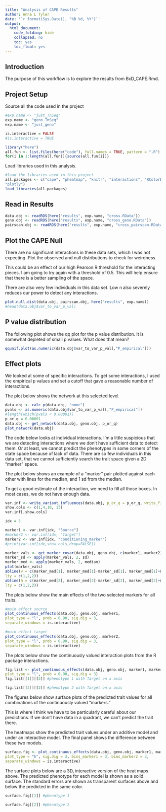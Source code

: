 ```yaml
---
title: "Analysis of CAPE Results"
author: Anna L Tyler
date: '`r format(Sys.Date(), "%B %d, %Y")`'
output: 
  html_document:
    code_folding: hide
    collapsed: no
    toc: yes
    toc_float: yes
---
```



## Introduction

The purpose of this workflow is to explore the results from BxD_CAPE.Rmd.


## Project Setup

Source all the code used in the project

```r
#exp.name <- "just_TnSeq"
exp.name <- "geno_TnSeq"
exp.name <- "just_geno"
```

```r
is.interactive = FALSE
#is.interactive = TRUE

library("here")
all.fun <- list.files(here("code"), full.names = TRUE, pattern = ".R")
for(i in 1:length(all.fun)){source(all.fun[i])}
```

Load libraries used in this analysis.

```r
#load the libraries used in this project
all.packages <- c("cape", "pheatmap", "knitr", "interactions", "RColorBrewer",
"plotly")
load_libraries(all.packages)
```

## Read in Results

```r
data.obj <- readRDS(here("results", exp.name, "cross.RData"))
geno.obj <- readRDS(here("results", exp.name, "cross_geno.RData"))
pairscan.obj <- readRDS(here("results", exp.name, "cross_pairscan.RData"))
```

## Plot the CAPE Null

There are no significant interactions in these data sets, which
I was not expecting. Plot the observed and null distributions to 
check for weirdness.

This could be an effect of our high Pearson R threshold for the 
interacting pieces. I am going to try again with a threshold of 
0.5. This will help ensure that there is a better sampling of the
space. 

There are also very few individuals in this data set. Low n also 
severely reduces our power to detect any interactions.

```r
plot.null.dist(data.obj, pairscan.obj, here("results", exp.name))
#head(data.obj$var_to_var_p_val)
```

## P value distribution

The following plot shows the qq plot for the p value distribution.
It is somewhat depleted of small p values. What does that mean?

```r
qqunif.plot(as.numeric(data.obj$var_to_var_p_val[,"P_empirical"]))
```

## Effect plots
We looked at some of specific interactions. To get some interactions,
I used the empirical p values and set a cutoff that gave a reasonable
number of interactions.

The plot below shows the network at this selected level.

```r
data.obj <- calc_p(data.obj, "none")
pvals <- as.numeric(data.obj$var_to_var_p_val[,"P_empirical"])
#length(which(pvals < 0.00001))
p_or_q = 0.00001
data.obj <- get_network(data.obj, geno.obj, p_or_q)
plot_network(data.obj)
```

The code below looks at individual interactions. I'm a little suspicious
that we are detecting interactions where we don't have sufficient data to 
detect them. Or at least, we cannot predict the phenotypes in some corners
of the state space because of lack of data. There are so few individuals
in this data set, that we cannot sufficiently search the trait space given
a 2D "marker" space.

The plot below shows an example of a "marker" pair plotted against
each other with lines for the median, and 1 sd from the median.

To get a good estimate of the interaction, we need to fill all
those boxes. In most cases, we do not have enough data.

```r
var.inf <- write_variant_influences(data.obj, p_or_q = p_or_q, write_file = FALSE)
show.cols <- c(1,4,10, 13)
var.inf[,show.cols]

idx = 5

marker1 <- var.inf[idx, "Source"]
#marker2 <- var.inf[idx, "Target"]
marker2 <- var.inf[idx, "conditioning_marker"]
#print(var.inf[idx,show.cols,drop=FALSE])

marker_vals <- get_marker_covar(data.obj, geno.obj, c(marker1, marker2))
marker_sd <- apply(marker_vals, 2, sd)
marker_med <- apply(marker_vals, 2, median)
plot(marker_vals)
abline(v = c(marker_med[1], marker_med[1]-marker_sd[1], marker_med[1]+marker_sd[1]), 
lty = c(1,2,2))
abline(h = c(marker_med[2], marker_med[2]-marker_sd[2], marker_med[2]+marker_sd[2]), 
lty = c(1,2,2))
```

The plots below show the main effects of the two selected markers for all traits.

```r

#main effect source
plot_continuous_effects(data.obj, geno.obj, marker1, 
plot_type = "l", prob = 0.90, sig.dig = 3, 
separate_windows = is.interactive)

#main effect target
plot_continuous_effects(data.obj, geno.obj, marker2, 
plot_type = "l", prob = 0.90, sig.dig = 3,
separate_windows = is.interactive)
```

The plots below show the continuously valued interaction plots
from the R package interactions.

```r
fig.list <- plot_continuous_effects(data.obj, geno.obj, marker1, marker2, 
plot_type = "l", prob = 0.90, sig.dig = 3)
fig.list[[1]][[2]] #phenotype 1 with Target on x axis
```

```r
fig.list[[2]][[2]] #phenotype 2 with Target on x axis
```

The figures below show surface plots of the predicted trait values
for all combinations of the continuously valued "markers."

This is where I think we have to be particularly careful about our
predictions. If we don't have data in a quadrant, we can't predict
the trait there. 

The heatmaps show the predicted trait values under an additive 
model and under an interactive model. The final panel shows the
difference between these two models. 

```r
surface.fig <- plot_continuous_effects(data.obj, geno.obj, marker1, marker2, 
plot_type = "h", sig.dig = 3, bins_marker1 = 3, bins_marker2 = 3, 
separate_windows = is.interactive)
```

The surface plots below are a 3D, interactive version of the heat maps above.
The predicted phenotype for each model is shown as a solid surface. The standard
errors are shown as transparent surfaces above and below the predicted in the 
same color.

```r
surface.fig[[1]] #phenotype 1
```

```r
surface.fig[[2]] #phenotype 2
```